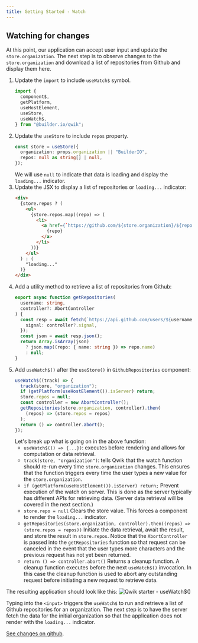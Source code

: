 ```yaml
---
title: Getting Started - Watch
---
```


## Watching for changes

At this point, our application can accept user input and update the `store.organization`. The next step is to observe changes to the `store.organization` and download a list of repositories from Github and display them here.

1. Update the `import` to include `useWatch$` symbol.
   ```typescript
   import {
     component$,
     getPlatform,
     useHostElement,
     useStore,
     useWatch$,
   } from "@builder.io/qwik";
   ```
2. Update the `useStore` to include `repos` property.
   ```typescript
   const store = useStore({
     organization: props.organization || "BuilderIO",
     repos: null as string[] | null,
   });
   ```
   We will use `null` to indicate that data is loading and display the `loading...` indicator.
3. Update the JSX to display a list of repositories or `loading...` indicator:
   ```html
   <div>
     {store.repos ? (
       <ul>
         {store.repos.map((repo) => (
           <li>
             <a href={`https://github.com/${store.organization}/${repo}`}>
               {repo}
             </a>
           </li>
         ))}
       </ul>
     ) : (
       "loading..."
     )}
   </div>
   ```
4. Add a utility method to retrieve a list of repositories from Github:
   ```typescript
   export async function getRepositories(
     username: string,
     controller?: AbortController
   ) {
     const resp = await fetch(`https://api.github.com/users/${username}/repos`, {
       signal: controller?.signal,
     });
     const json = await resp.json();
     return Array.isArray(json)
       ? json.map((repo: { name: string }) => repo.name)
       : null;
   }
   ```
5. Add `useWatch$()` after the `useStore()` in `GithubRepositories` component:
   ```typescript
   useWatch$((track) => {
     track(store, "organization");
     if (getPlatform(useHostElement()).isServer) return;
     store.repos = null;
     const controller = new AbortController();
     getRepositories(store.organization, controller).then(
       (repos) => (store.repos = repos)
     );
     return () => controller.abort();
   });
   ```
   Let's break up what is going on in the above function:
   - `useWatch$(() => {...})`: executes before rendering and allows for computation or data retrieval.
   - `track(store, "organization")`: tells Qwik that the watch function should re-run every time `store.organization` changes. This ensures that the function triggers every time the user types a new value for the `store.organization`.
   - `if (getPlatform(useHostElement()).isServer) return;` Prevent execution of the watch on server. This is done as the server typically has different APIs for retrieving data. (Server data retrieval will be covered in the next section.)
   - `store.repo = null` Clears the store value. This forces a component to render the `loading...` indicator.
   - `getRepositories(store.organization, controller).then((repos) => (store.repos = repos))` Initiate the data retrieval, await the result, and store the result in `store.repos`. Notice that the `AbortController` is passed into the `getRepositories` function so that request can be canceled in the event that the user types more characters and the previous request has not yet been returned.
   - `return () => controller.abort()` Returns a cleanup function. A cleanup function executes before the next `useWatch$()` invocation. In this case the cleanup function is used to abort any outstanding request before initiating a new request to retrieve data.

The resulting application should look like this:
![Qwik starter - useWatch$()](/qwik-starter_watch.png)

Typing into the `<input>` triggers the `useWatch$` to run and retrieve a list of Github repositories for an organization. The next step is to have the server fetch the data for the initial organization so that the application does not render with the `loading...` indicator.

[See changes on github](https://github.com/BuilderIO/qwik/compare/getting-started_listener...getting-started_watch).